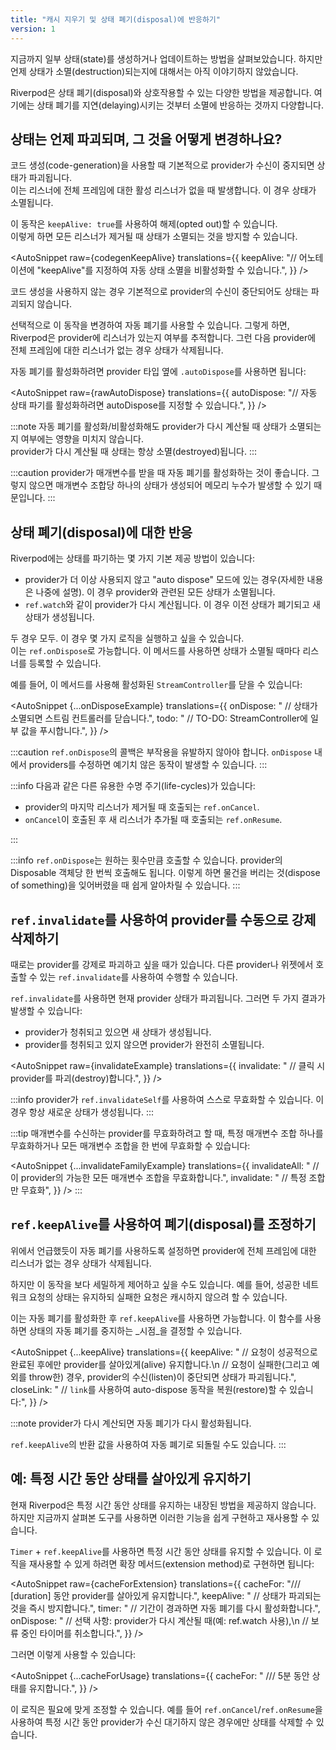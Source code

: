 ```yaml
---
title: "캐시 지우기 및 상태 폐기(disposal)에 반응하기"
version: 1
---
```



지금까지 일부 상태(state)를 생성하거나 업데이트하는 방법을 살펴보았습니다.
하지만 언제 상태가 소멸(destruction)되는지에 대해서는 아직 이야기하지 않았습니다.

Riverpod은 상태 폐기(disposal)와 상호작용할 수 있는 다양한 방법을 제공합니다.
여기에는 상태 폐기를 지연(delaying)시키는 것부터 소멸에 반응하는 것까지 다양합니다.

## 상태는 언제 파괴되며, 그 것을 어떻게 변경하나요?

<When codegen={true}>

코드 생성(code-generation)을 사용할 때 기본적으로 provider가 수신이 중지되면 상태가 파괴됩니다.  
이는 리스너에 전체 프레임에 대한 활성 리스너가 없을 때 발생합니다. 이 경우 상태가 소멸됩니다.

이 동작은 `keepAlive: true`를 사용하여 해제(opted out)할 수 있습니다.  
이렇게 하면 모든 리스너가 제거될 때 상태가 소멸되는 것을 방지할 수 있습니다.

<AutoSnippet 
  raw={codegenKeepAlive} 
  translations={{
    keepAlive: "// 어노테이션에 \"keepAlive\"를 지정하여 자동 상태 소멸을 비활성화할 수 있습니다.",
  }}
/>

</When>

<When codegen={false}>

코드 생성을 사용하지 않는 경우 기본적으로 provider의 수신이 중단되어도 상태는 파괴되지 않습니다.

선택적으로 이 동작을 변경하여 자동 폐기를 사용할 수 있습니다.
그렇게 하면, Riverpod은 provider에 리스너가 있는지 여부를 추적합니다.
그런 다음 provider에 전체 프레임에 대한 리스너가 없는 경우 상태가 삭제됩니다.

자동 폐기를 활성화하려면 provider 타입 옆에 `.autoDispose`를 사용하면 됩니다:

<AutoSnippet 
  raw={rawAutoDispose} 
  translations={{
    autoDispose: "// 자동 상태 파기를 활성화하려면 autoDispose를 지정할 수 있습니다.",
  }}
/>

</When>

:::note
자동 폐기를 활성화/비활성화해도 provider가 다시 계산될 때 상태가 소멸되는지 여부에는 영향을 미치지 않습니다.  
provider가 다시 계산될 때 상태는 항상 소멸(destroyed)됩니다.
:::

:::caution
provider가 매개변수를 받을 때 자동 폐기를 활성화하는 것이 좋습니다.
그렇지 않으면 매개변수 조합당 하나의 상태가 생성되어 메모리 누수가 발생할 수 있기 때문입니다.
:::

## 상태 폐기(disposal)에 대한 반응

Riverpod에는 상태를 파기하는 몇 가지 기본 제공 방법이 있습니다:

- provider가 더 이상 사용되지 않고 "auto dispose" 모드에 있는 경우(자세한 내용은 나중에 설명).
  이 경우 provider와 관련된 모든 상태가 소멸됩니다.
- `ref.watch`와 같이 provider가 다시 계산됩니다.
  이 경우 이전 상태가 폐기되고 새 상태가 생성됩니다.

두 경우 모두. 이 경우 몇 가지 로직을 실행하고 싶을 수 있습니다.  
이는 `ref.onDispose`로 가능합니다. 이 메서드를 사용하면 상태가 소멸될 때마다 리스너를 등록할 수 있습니다.

예를 들어, 이 메서드를 사용해 활성화된 `StreamController`를 닫을 수 있습니다:

<AutoSnippet 
  {...onDisposeExample} 
  translations={{
    onDispose: "  // 상태가 소멸되면 스트림 컨트롤러를 닫습니다.",
    todo: "  // TO-DO: StreamController에 일부 값을 푸시합니다.",
  }}
/>

:::caution
`ref.onDispose`의 콜백은 부작용을 유발하지 않아야 합니다.
`onDispose` 내에서 providers를 수정하면 예기치 않은 동작이 발생할 수 있습니다.
:::

:::info
다음과 같은 다른 유용한 수명 주기(life-cycles)가 있습니다:

- provider의 마지막 리스너가 제거될 때 호출되는 `ref.onCancel`.
- `onCancel`이 호출된 후 새 리스너가 추가될 때 호출되는 `ref.onResume`.

:::

:::info
`ref.onDispose`는 원하는 횟수만큼 호출할 수 있습니다.
provider의 Disposable 객체당 한 번씩 호출해도 됩니다.
이렇게 하면 물건을 버리는 것(dispose of something)을 잊어버렸을 때 쉽게 알아차릴 수 있습니다.
:::

## `ref.invalidate`를 사용하여 provider를 수동으로 강제 삭제하기

때로는 provider를 강제로 파괴하고 싶을 때가 있습니다.
다른 provider나 위젯에서 호출할 수 있는 `ref.invalidate`를 사용하여 수행할 수 있습니다.

`ref.invalidate`를 사용하면 현재 provider 상태가 파괴됩니다.
그러면 두 가지 결과가 발생할 수 있습니다:

- provider가 청취되고 있으면 새 상태가 생성됩니다.
- provider를 청취되고 있지 않으면 provider가 완전히 소멸됩니다.

<AutoSnippet 
  raw={invalidateExample} 
  translations={{
    invalidate: "        // 클릭 시 provider를 파괴(destroy)합니다.",
  }}
/>

:::info
provider가 `ref.invalidateSelf`를 사용하여 스스로 무효화할 수 있습니다.
이 경우 항상 새로운 상태가 생성됩니다.
:::

:::tip
매개변수를 수신하는 provider를 무효화하려고 할 때,
특정 매개변수 조합 하나를 무효화하거나 모든 매개변수 조합을 한 번에 무효화할 수 있습니다:

<AutoSnippet 
  {...invalidateFamilyExample} 
  translations={{
    invalidateAll: "  // 이 provider의 가능한 모든 매개변수 조합을 무효화합니다.",
    invalidate: "  // 특정 조합만 무효화",
  }}
/>
:::

## `ref.keepAlive`를 사용하여 폐기(disposal)를 조정하기

위에서 언급했듯이 자동 폐기를 사용하도록 설정하면 provider에 전체 프레임에 대한 리스너가 없는 경우 상태가 삭제됩니다.

하지만 이 동작을 보다 세밀하게 제어하고 싶을 수도 있습니다. 
예를 들어, 성공한 네트워크 요청의 상태는 유지하되 실패한 요청은 캐시하지 않으려 할 수 있습니다.

이는 자동 폐기를 활성화한 후 `ref.keepAlive`를 사용하면 가능합니다.
이 함수를 사용하면 상태의 자동 폐기를 중지하는 _시점_을 결정할 수 있습니다.

<AutoSnippet 
  {...keepAlive} 
  translations={{
    keepAlive: "  // 요청이 성공적으로 완료된 후에만 provider를 살아있게(alive) 유지합니다.\n  // 요청이 실패한(그리고 예외를 throw한) 경우, provider의 수신(listen)이 중단되면 상태가 파괴됩니다.",
    closeLink: "  // `link`를 사용하여 auto-dispose 동작을 복원(restore)할 수 있습니다:",
  }}
/>

:::note
provider가 다시 계산되면 자동 폐기가 다시 활성화됩니다.

`ref.keepAlive`의 반환 값을 사용하여 자동 폐기로 되돌릴 수도 있습니다.
:::

## 예: 특정 시간 동안 상태를 살아있게 유지하기

현재 Riverpod은 특정 시간 동안 상태를 유지하는 내장된 방법을 제공하지 않습니다.  
하지만 지금까지 살펴본 도구를 사용하면 이러한 기능을 쉽게 구현하고 재사용할 수 있습니다.

`Timer` + `ref.keepAlive`를 사용하면 특정 시간 동안 상태를 유지할 수 있습니다.
이 로직을 재사용할 수 있게 하려면 확장 메서드(extension method)로 구현하면 됩니다:

<AutoSnippet 
  raw={cacheForExtension} 
  translations={{
    cacheFor: "/// [duration] 동안 provider를 살아있게 유지합니다.",
    keepAlive: "    // 상태가 파괴되는 것을 즉시 방지합니다.",
    timer: "    // 기간이 경과하면 자동 폐기를 다시 활성화합니다.",
    onDispose: "    // 선택 사항: provider가 다시 계산될 때(예: ref.watch 사용),\n    // 보류 중인 타이머를 취소합니다.",
  }}
/>

그러면 이렇게 사용할 수 있습니다:

<AutoSnippet 
  {...cacheForUsage} 
  translations={{
    cacheFor: "  /// 5분 동안 상태를 유지합니다.",
  }}
/>

이 로직은 필요에 맞게 조정할 수 있습니다. 
예를 들어 `ref.onCancel`/`ref.onResume`을 사용하여 특정 시간 동안 provider가 수신 대기하지 않은 경우에만 상태를 삭제할 수 있습니다.
